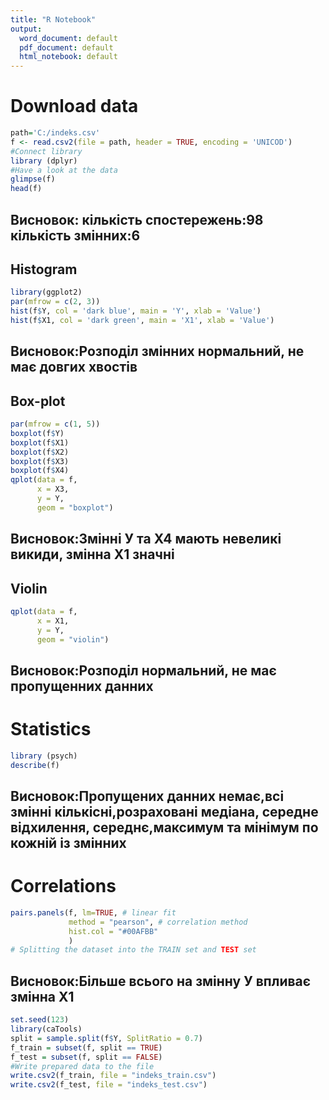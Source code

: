 ---
title: "R Notebook"
output:
  word_document: default
  pdf_document: default
  html_notebook: default
---

# Download data
```{r warning: FALSE}
path='C:/indeks.csv'
f <- read.csv2(file = path, header = TRUE, encoding = 'UNICOD')
#Connect library
library (dplyr)
#Have a look at the data
glimpse(f)  
head(f)
```
## Висновок: кількість спостережень:98 кількість змінних:6
## Histogram
```{r}
library(ggplot2)
par(mfrow = c(2, 3))
hist(f$Y, col = 'dark blue', main = 'Y', xlab = 'Value')
hist(f$X1, col = 'dark green', main = 'X1', xlab = 'Value')
```
## Висновок:Розподіл змінних нормальний, не має довгих хвостів
## Box-plot
```{r}
par(mfrow = c(1, 5))
boxplot(f$Y)
boxplot(f$X1)
boxplot(f$X2)
boxplot(f$X3)
boxplot(f$X4)
qplot(data = f, 
      x = X3, 
      y = Y, 
      geom = "boxplot")
```
## Висновок:Змінні У та Х4 мають невеликі викиди, змінна Х1 значні 
## Violin
```{r}
qplot(data = f, 
      x = X1, 
      y = Y, 
      geom = "violin")
```
## Висновок:Розподіл нормальний, не має пропущенних данних
# Statistics

```{r}
library (psych)
describe(f)
```
## Висновок:Пропущених данних немає,всі змінні кількісні,розраховані медіана, середне відхилення, середнє,максимум та мінімум по кожній із змінних
# Correlations

```{r}
pairs.panels(f, lm=TRUE, # linear fit
             method = "pearson", # correlation method
             hist.col = "#00AFBB"
             )
# Splitting the dataset into the TRAIN set and TEST set

```
## Висновок:Більше всього на змінну У впливає змінна Х1
```{r}
set.seed(123)
library(caTools)
split = sample.split(f$Y, SplitRatio = 0.7)
f_train = subset(f, split == TRUE)
f_test = subset(f, split == FALSE)
#Write prepared data to the file
write.csv2(f_train, file = "indeks_train.csv")
write.csv2(f_test, file = "indeks_test.csv")
```
